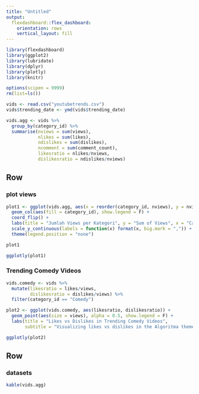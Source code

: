 ```yaml
---
title: "Untitled"
output: 
  flexdashboard::flex_dashboard:
    orientation: rows
    vertical_layout: fill
---
```


```r
library(flexdashboard)
library(ggplot2)
library(lubridate)
library(dplyr)
library(plotly)
library(knitr)

options(scipen = 9999)
rm(list=ls())
```

```r
vids <- read.csv("youtubetrends.csv")
vids$trending_date <- ymd(vids$trending_date)

vids.agg <- vids %>% 
  group_by(category_id) %>% 
  summarise(nviews = sum(views),
            nlikes = sum(likes),
            ndislikes = sum(dislikes),
            ncomment = sum(comment_count),
            likesratio = nlikes/nviews,
            dislikesratio = ndislikes/nviews)
```


Row {data-heigh=750}
-----------------------------------------------------------------------

### plot views

```r
plot1 <- ggplot(vids.agg, aes(x = reorder(category_id, nviews), y = nviews, fill = nviews)) +
  geom_col(aes(fill = category_id), show.legend = F) +
  coord_flip() +
  labs(title = "Jumlah Views per Kategori", y = "Sum of Views", x = "Category") +
  scale_y_continuous(labels = function(x) format(x, big.mark = ",")) +
  theme(legend.position = "none")

plot1

ggplotly(plot1)
```

### Trending Comedy Videos

```r
vids.comedy <- vids %>% 
  mutate(likesratio = likes/views,
         dislikesratio = dislikes/views) %>% 
  filter(category_id == "Comedy")

plot2 <- ggplot(vids.comedy, aes(likesratio, dislikesratio)) +
  geom_point(aes(size = views), alpha = 0.5, show.legend = F) +
  labs(title = "Likes vs Dislikes in Trending Comedy Videos", 
       subtitle = "Visualizing likes vs dislikes in the Algoritma theme, source = Youtube")

ggplotly(plot2)
```


Row {data-height=250}
-----------------------------------------------------------------------


### datasets

```r
kable(vids.agg)
```

